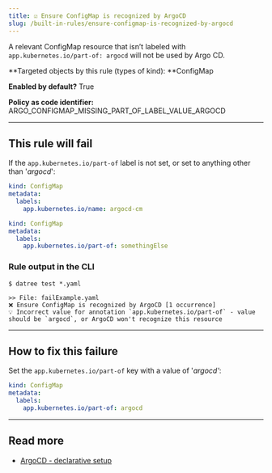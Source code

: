 ```yaml
---
title: ☑️ Ensure ConfigMap is recognized by ArgoCD
slug: /built-in-rules/ensure-configmap-is-recognized-by-argocd
---
```


A relevant ConfigMap resource that isn’t labeled with `app.kubernetes.io/part-of: argocd` will not be used by Argo CD.

**Targeted objects by this rule (types of kind): **ConfigMap

**Enabled by default?** True

**Policy as code identifier:** ARGO_CONFIGMAP_MISSING_PART_OF_LABEL_VALUE_ARGOCD

---

## This rule will fail

If the `app.kubernetes.io/part-of` label is not set, or set to anything other than '_argocd_':

```yaml
kind: ConfigMap
metadata:
  labels:
    app.kubernetes.io/name: argocd-cm
```

```yaml
kind: ConfigMap
metadata:
  labels:
    app.kubernetes.io/part-of: somethingElse
```

### Rule output in the CLI

```terminal
$ datree test *.yaml

>> File: failExample.yaml
❌ Ensure ConfigMap is recognized by ArgoCD [1 occurrence]
💡 Incorrect value for annotation `app.kubernetes.io/part-of` - value should be `argocd`, or ArgoCD won't recognize this resource
```

---

## How to fix this failure

Set the `app.kubernetes.io/part-of` key with a value of '_argocd'_:

```yaml
kind: ConfigMap
metadata:
  labels:
    app.kubernetes.io/part-of: argocd
```

---

## Read more

- [ArgoCD - declarative setup](https://argo-cd.readthedocs.io/en/stable/operator-manual/declarative-setup/#atomic-configuration)
